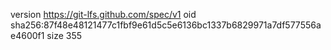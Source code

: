 version https://git-lfs.github.com/spec/v1
oid sha256:87f48e48121477c1fbf9e61d5c5e6136bc1337b6829971a7df577556ae4600f1
size 355
